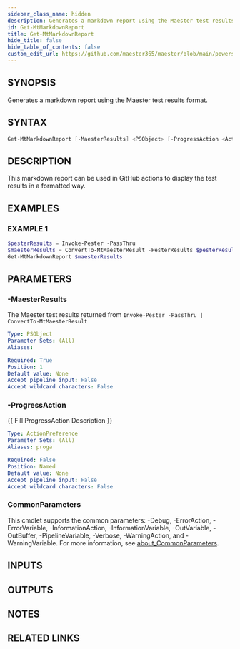 ```yaml
---
sidebar_class_name: hidden
description: Generates a markdown report using the Maester test results format.
id: Get-MtMarkdownReport
title: Get-MtMarkdownReport
hide_title: false
hide_table_of_contents: false
custom_edit_url: https://github.com/maester365/maester/blob/main/powershell/public/Get-MtMarkdownReport.ps1
---
```


## SYNOPSIS

Generates a markdown report using the Maester test results format.

## SYNTAX

```powershell
Get-MtMarkdownReport [-MaesterResults] <PSObject> [-ProgressAction <ActionPreference>] [<CommonParameters>]
```

## DESCRIPTION

This markdown report can be used in GitHub actions to display the test results in a formatted way.

## EXAMPLES

### EXAMPLE 1

```powershell
$pesterResults = Invoke-Pester -PassThru
$maesterResults = ConvertTo-MtMaesterResult -PesterResults $pesterResults
Get-MtMarkdownReport $maesterResults
```

## PARAMETERS

### -MaesterResults

The Maester test results returned from `Invoke-Pester -PassThru | ConvertTo-MtMaesterResult`

```yaml
Type: PSObject
Parameter Sets: (All)
Aliases:

Required: True
Position: 1
Default value: None
Accept pipeline input: False
Accept wildcard characters: False
```

### -ProgressAction

\{\{ Fill ProgressAction Description \}\}

```yaml
Type: ActionPreference
Parameter Sets: (All)
Aliases: proga

Required: False
Position: Named
Default value: None
Accept pipeline input: False
Accept wildcard characters: False
```

### CommonParameters

This cmdlet supports the common parameters: -Debug, -ErrorAction, -ErrorVariable, -InformationAction, -InformationVariable, -OutVariable, -OutBuffer, -PipelineVariable, -Verbose, -WarningAction, and -WarningVariable. For more information, see [about_CommonParameters](http://go.microsoft.com/fwlink/?LinkID=113216).

## INPUTS

## OUTPUTS

## NOTES

## RELATED LINKS
